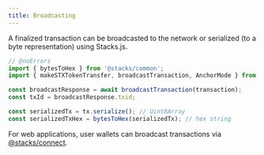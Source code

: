 ```yaml
---
title: Broadcasting
---
```


A finalized transaction can be broadcasted to the network or serialized (to a byte representation) using Stacks.js.

```ts twoslash
// @noErrors
import { bytesToHex } from '@stacks/common';
import { makeSTXTokenTransfer, broadcastTransaction, AnchorMode } from '@stacks/transactions';

const broadcastResponse = await broadcastTransaction(transaction);
const txId = broadcastResponse.txid;

const serializedTx = tx.serialize(); // Uint8Array
const serializedTxHex = bytesToHex(serializedTx); // hex string
```

<Callout title="Info">For web applications, user wallets can broadcast transactions via [@stacks/connect](../packages/connect).</Callout>
